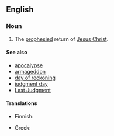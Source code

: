 ==English==

{{wikipedia|Second Coming of Christ}}

===Noun===
{{en-noun|-|sg=[[second]] [[coming]]}}

# {{Christianity}} The [[prophesied]] return of [[Jesus Christ]].

====See also====
* [[apocalypse]]
* [[armageddon]]
* [[day of reckoning]]
* [[judgment day]]
* [[Last Judgment]]

====Translations====
{{trans-top|the return of Jesus Christ}}
* Finnish: {{t-|fi|toinen tuleminen}}
{{trans-mid}}
* Greek: {{t-|el|Δευτέρα Παρουσία}}
{{trans-bottom}}